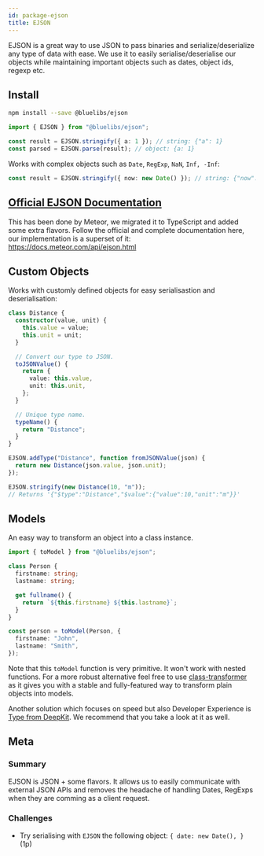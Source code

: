 ```yaml
---
id: package-ejson
title: EJSON
---
```



<PackageHeader version="1.0.0" packageName="ejson" containsTypeDefs />

EJSON is a great way to use JSON to pass binaries and serialize/deserialize any type of data with ease. We use it to easily serialise/deserialise our objects while maintaining important objects such as dates, object ids, regexp etc.

## Install

```bash
npm install --save @bluelibs/ejson
```

```ts
import { EJSON } from "@bluelibs/ejson";

const result = EJSON.stringify({ a: 1 }); // string: {"a": 1}
const parsed = EJSON.parse(result); // object: {a: 1}
```

Works with complex objects such as `Date`, `RegExp`, `NaN`, `Inf, -Inf`:

```ts
const result = EJSON.stringify({ now: new Date() }); // string: {"now": { "$date": 100000000 }}
```

## [Official EJSON Documentation](https://docs.meteor.com/api/ejson.html)

This has been done by Meteor, we migrated it to TypeScript and added some extra flavors. Follow the official and complete documentation here, our implementation is a superset of it:
https://docs.meteor.com/api/ejson.html

## Custom Objects

Works with customly defined objects for easy serialisastion and deserialisation:

```ts
class Distance {
  constructor(value, unit) {
    this.value = value;
    this.unit = unit;
  }

  // Convert our type to JSON.
  toJSONValue() {
    return {
      value: this.value,
      unit: this.unit,
    };
  }

  // Unique type name.
  typeName() {
    return "Distance";
  }
}

EJSON.addType("Distance", function fromJSONValue(json) {
  return new Distance(json.value, json.unit);
});

EJSON.stringify(new Distance(10, "m"));
// Returns '{"$type":"Distance","$value":{"value":10,"unit":"m"}}'
```

## Models

An easy way to transform an object into a class instance.

```ts
import { toModel } from "@bluelibs/ejson";

class Person {
  firstname: string;
  lastname: string;

  get fullname() {
    return `${this.firstname} ${this.lastname}`;
  }
}

const person = toModel(Person, {
  firstname: "John",
  lastname: "Smith",
});
```

Note that this `toModel` function is very primitive. It won't work with nested functions. For a more robust alternative feel free to use [class-transformer](https://github.com/typestack/class-transformer) as it gives you with a stable and fully-featured way to transform plain objects into models.

Another solution which focuses on speed but also Developer Experience is [Type from DeepKit](https://deepkit.io/library/type). We recommend that you take a look at it as well.

## Meta

### Summary

EJSON is JSON + some flavors. It allows us to easily communicate with external JSON APIs and removes the headache of handling Dates, RegExps when they are comming as a client request.

### Challenges

- Try serialising with `EJSON` the following object: `{ date: new Date(), }` (1p)
